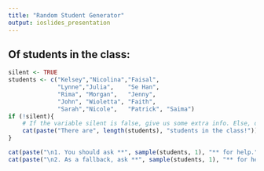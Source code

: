 ```yaml
---
title: "Random Student Generator"
output: ioslides_presentation
---
```


## Of students in the class:

```r
silent <- TRUE
students <- c("Kelsey","Nicolina","Faisal",
              "Lynne","Julia",    "Se Han",
              "Rima", "Morgan",   "Jenny",
              "John", "Wioletta", "Faith",
              "Sarah","Nicole",   "Patrick", "Saima")
if (!silent){
    # If the variable silent is false, give us some extra info. Else, don't.
    cat(paste("There are", length(students), "students in the class!"))
}
```

```r
cat(paste("\n1. You should ask **", sample(students, 1), "** for help.", sep=""))
cat(paste("\n2. As a fallback, ask **", sample(students, 1), "** for help.", sep=""))
```

